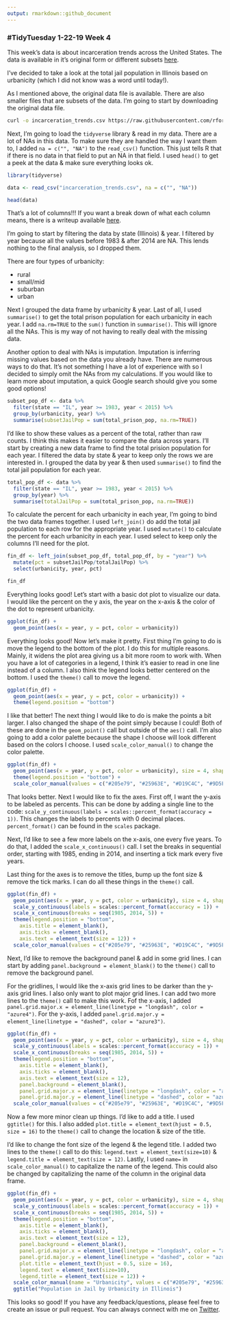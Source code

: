 ```yaml
---
output: rmarkdown::github_document
---
```


### #TidyTuesday 1-22-19 Week 4

This week's data is about incarceration trends across the United States. The data is available in it's original form or different subsets [here](https://github.com/rfordatascience/tidytuesday/tree/master/data/2019/2019-01-22).

I've decided to take a look at the total jail population in Illinois based on urbanicity (which I did not know was a word until today!).

As I mentioned above, the original data file is available. There are also smaller files that are subsets of the data. I'm going to start by downloading the original data file.

```bash
curl -o incarceration_trends.csv https://raw.githubusercontent.com/rfordatascience/tidytuesday/master/data/2019/2019-01-22/incarceration_trends.csv
```

Next, I'm going to load the `tidyverse` library & read in my data. There are a lot of NAs in this data. To make sure they are handled the way I want them to, I added `na = c("", "NA")` to the `read_csv()` function. This just tells R that if there is no data in that field to put an NA in that field. I used `head()` to get a peek at the data & make sure everything looks ok.

```r
library(tidyverse)

data <- read_csv("incarceration_trends.csv", na = c("", "NA"))

head(data)
```

That's a lot of columns!!! If you want a break down of what each column means, there is a writeup available [here](chrome-extension://oemmndcbldboiebfnladdacbdfmadadm/https://raw.githubusercontent.com/vera-institute/incarceration_trends/master/incarceration_trends-Codebook.pdf).

I'm going to start by filtering the data by state (Illinois) & year. I filtered by year because all the values before 1983 & after 2014 are NA. This lends nothing to the final analysis, so I dropped them.

There are four types of urbanicity:

  - rural
  - small/mid
  - suburban
  - urban

Next I grouped the data frame by urbanicity & year. Last of all, I used `summarise()` to get the total prison population for each urbanicity in each year. I add `na.rm=TRUE` to the `sum()` function in `summarise()`. This will ignore all the NAs. This is my way of not having to really deal with the missing data.

Another option to deal with NAs is imputation. Imputation is inferring missing values based on the data you already have. There are numerous ways to do that. It's not something I have a lot of experience with so I decided to simply omit the NAs from my calculations. If you would like to learn more about imputation, a quick Google search should give you some good options!

```r

subset_pop_df <- data %>%
  filter(state == "IL", year >= 1983, year < 2015) %>%
  group_by(urbanicity, year) %>%
  summarise(subsetJailPop = sum(total_prison_pop, na.rm=TRUE))

```

I'd like to show these values as a percent of the total, rather than raw counts. I think this makes it easier to compare the data across years. I'll start by creating a new data frame to find the total prision population for each year. I filtered the data by state & year to keep only the rows we are interested in. I grouped the data by year & then used `summarise()` to find the total jail population for each year.

```r

total_pop_df <- data %>%
  filter(state == "IL", year >= 1983, year < 2015) %>%
  group_by(year) %>%
  summarise(totalJailPop = sum(total_prison_pop, na.rm=TRUE))

```

To calculate the percent for each urbanicity in each year, I'm going to bind the two data frames together. I used `left_join()` do add the total jail population to each row for the appropriate year. I used `mutate()` to calculate the percent for each urbanicity in each year. I used select to keep only the columns I'll need for the plot.

```r

fin_df <- left_join(subset_pop_df, total_pop_df, by = "year") %>%
  mutate(pct = subsetJailPop/totalJailPop) %>%
  select(urbanicity, year, pct)

fin_df
```

Everything looks good! Let's start with a basic dot plot to visualize our data. I would like the percent on the y axis, the year on the x-axis & the color of the dot to represent urbanicity.

```r
ggplot(fin_df) +
  geom_point(aes(x = year, y = pct, color = urbanicity))
```

Everything looks good! Now let's make it pretty. First thing I'm going to do is move the legend to the bottom of the plot. I do this for multiple reasons. Mainly, it widens the plot area giving us a bit more room to work with. When you have a lot of categories in a legend, I think it's easier to read in one line instead of a column. I also think the legend looks better centered on the bottom. I used the `theme()` call to move the legend.

```r
ggplot(fin_df) +
  geom_point(aes(x = year, y = pct, color = urbanicity)) +
  theme(legend.position = "bottom")
```

I like that better! The next thing I would like to do is make the points a bit larger. I also changed the shape of the point simply because I could! Both of these are done in the `geom_point()` call but outside of the `aes()` call. I'm also going to add a color palette because the shape I choose will look different based on the colors I choose. I used `scale_color_manual()` to change the color palette.

```r
ggplot(fin_df) +
  geom_point(aes(x = year, y = pct, color = urbanicity), size = 4, shape = 17) +
  theme(legend.position = "bottom") +
  scale_color_manual(values = c("#205e79", "#25963E", "#D19C4C", "#9D5F38"))
```

That looks better. Next I would like to fix the axes. First off, I want the y-axis to be labeled as percents. This can be done by adding a single line to the code: `scale_y_continuous(labels = scales::percent_format(accuracy = 1))`. This changes the labels to percents with 0 decimal places. `percent_format()` can be found in the `scales` package.

Next, I'd like to see a few more labels on the x-axis, one every five years. To do that, I added the `scale_x_continuous()` call. I set the breaks in sequential order, starting with 1985, ending in 2014, and inserting a tick mark every five years.

Last thing for the axes is to remove the titles, bump up the font size & remove the tick marks. I can do all these things in the `theme()` call.

```r
ggplot(fin_df) +
  geom_point(aes(x = year, y = pct, color = urbanicity), size = 4, shape = 17) +
  scale_y_continuous(labels = scales::percent_format(accuracy = 1)) +
  scale_x_continuous(breaks = seq(1985, 2014, 5)) +
  theme(legend.position = "bottom",
    axis.title = element_blank(),
    axis.ticks = element_blank(),
    axis.text = element_text(size = 12)) +
  scale_color_manual(values = c("#205e79", "#25963E", "#D19C4C", "#9D5F38"))
```

Next, I'd like to remove the background panel & add in some grid lines. I can start by adding `panel.background = element_blank()` to the `theme()` call to remove the background panel.

For the gridlines, I would like the x-axis grid lines to be darker than the y-axis grid lines. I also only want to plot major grid lines. I can add two more lines to the `theme()` call to make this work. Fof the x-axis, I added `panel.grid.major.x = element_line(linetype = "longdash", color = "azure4")`. For the y-axis, I added `panel.grid.major.y = element_line(linetype = "dashed", color = "azure3")`.

```r
ggplot(fin_df) +
  geom_point(aes(x = year, y = pct, color = urbanicity), size = 4, shape = 17) +
  scale_y_continuous(labels = scales::percent_format(accuracy = 1)) +
  scale_x_continuous(breaks = seq(1985, 2014, 5)) +
  theme(legend.position = "bottom",
    axis.title = element_blank(),
    axis.ticks = element_blank(),
    axis.text = element_text(size = 12),
    panel.background = element_blank(),
    panel.grid.major.x = element_line(linetype = "longdash", color = "azure4"),
    panel.grid.major.y = element_line(linetype = "dashed", color = "azure3")) +
  scale_color_manual(values = c("#205e79", "#25963E", "#D19C4C", "#9D5F38"))
```

Now a few more minor clean up things. I'd like to add a title. I used `ggtitle()` for this. I also added `plot.title = element_text(hjust = 0.5, size = 16)` to the `theme()` call to change the location & size of the title.

I'd like to change the font size of the legend & the legend title. I added two lines to the `theme()` call to do this: `legend.text = element_text(size=10)` & `legend.title = element_text(size = 12)`. Lastly, I used `name=` in `scale_color_manual()` to capitalize the name of the legend. This could also be changed by capitalizing the name of the column in the original data frame.

```r
ggplot(fin_df) +
  geom_point(aes(x = year, y = pct, color = urbanicity), size = 4, shape = 17) +
  scale_y_continuous(labels = scales::percent_format(accuracy = 1)) +
  scale_x_continuous(breaks = seq(1985, 2014, 5)) +
  theme(legend.position = "bottom",
    axis.title = element_blank(),
    axis.ticks = element_blank(),
    axis.text = element_text(size = 12),
    panel.background = element_blank(),
    panel.grid.major.x = element_line(linetype = "longdash", color = "azure4"),
    panel.grid.major.y = element_line(linetype = "dashed", color = "azure3"),
    plot.title = element_text(hjust = 0.5, size = 16),
    legend.text = element_text(size=10),
    legend.title = element_text(size = 12)) +
  scale_color_manual(name = "Urbanicity", values = c("#205e79", "#25963E", "#D19C4C", "#9D5F38")) +
  ggtitle("Population in Jail by Urbanicity in Illinois")
```


This looks so good! If you have any feedback/questions, please feel free to create an issue or pull request. You can always connect with me on [Twitter](https://twitter.com/sapo83).
